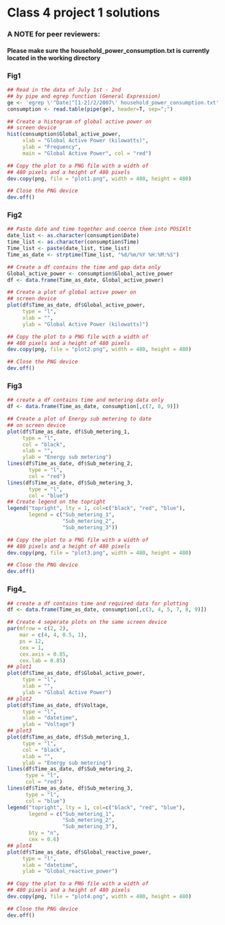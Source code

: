 Class 4 project 1 solutions
========================================================

### A NOTE for peer reviewers:
#### Please make sure the household_power_consumption.txt is currently located in the working directory

### __Fig1__
```r
## Read in the data of July 1st - 2nd
## by pipe and egrep function (General Expression)
ge <- 'egrep \'^Date|^[1-2]/2/2007\' household_power_consumption.txt'
consumption <- read.table(pipe(ge), header=T, sep=";")
```

```r
## Create a histogram of global active power on
## screen device
hist(consumption$Global_active_power, 
     xlab = "Global Active Power (kilowatts)", 
     ylab = "Frequency", 
     main = "Global Active Power", col = "red")
```

```r
## Copy the plot to a PNG file with a width of 
## 480 pixels and a height of 480 pixels
dev.copy(png, file = "plot1.png", width = 480, height = 480)

## Close the PNG device
dev.off()
```

### __Fig2__
```r
## Paste date and time together and coerce them into POSIXlt
date_list <- as.character(consumption$Date)
time_list <- as.character(consumption$Time)
Time_list <- paste(date_list, time_list)
Time_as_date <- strptime(Time_list, "%d/%m/%Y %H:%M:%S")
```

```r
## Create a df contains the time and gap data only
Global_active_power <- consumption$Global_active_power
df <- data.frame(Time_as_date, Global_active_power)
```

```r
## Create a plot of global active power on
## screen device
plot(df$Time_as_date, df$Global_active_power, 
     type = "l",
     xlab = "",
     ylab = "Global Active Power (kilowatts)")
```

```r
## Copy the plot to a PNG file with a width of 
## 480 pixels and a height of 480 pixels
dev.copy(png, file = "plot2.png", width = 480, height = 480)

## Close the PNG device
dev.off()
```

### __Fig3__

```r
## create a df contains time and metering data only
df <- data.frame(Time_as_date, consumption[,c(7, 8, 9)])
```

```r
## Create a plot of Energy sub metering to date
## on screen device
plot(df$Time_as_date, df$Sub_metering_1, 
     type = "l", 
     col = "black", 
     xlab = "", 
     ylab = "Energy sub metering")
lines(df$Time_as_date, df$Sub_metering_2, 
       type = "l", 
       col = "red")
lines(df$Time_as_date, df$Sub_metering_3, 
       type = "l", 
       col = "blue")
## Create legend on the topright
legend("topright", lty = 1, col=c("black", "red", "blue"),
       legend = c("Sub_metering_1",
                  "Sub_metering_2",
                  "Sub_metering_3"))

```

```r
## Copy the plot to a PNG file with a width of 
## 480 pixels and a height of 480 pixels
dev.copy(png, file = "plot3.png", width = 480, height = 480)

## Close the PNG device
dev.off()
```

### __Fig4___
```r
## create a df contains time and required data for plotting
df <- data.frame(Time_as_date, consumption[,c(3, 4, 5, 7, 8, 9)])
```

```r
## Create 4 seperate plots on the same screen device
par(mfrow = c(2, 2), 
    mar = c(4, 4, 0.5, 1), 
    ps = 12, 
    cex = 1, 
    cex.axis = 0.85,
    cex.lab = 0.85)
## plot1
plot(df$Time_as_date, df$Global_active_power, 
     type = "l",
     xlab = "",
     ylab = "Global Active Power")
## plot2
plot(df$Time_as_date, df$Voltage, 
     type = "l",
     xlab = "datetime",
     ylab = "Voltage")
## plot3
plot(df$Time_as_date, df$Sub_metering_1, 
     type = "l", 
     col = "black", 
     xlab = "", 
     ylab = "Energy sub metering")
lines(df$Time_as_date, df$Sub_metering_2, 
      type = "l", 
      col = "red")
lines(df$Time_as_date, df$Sub_metering_3, 
      type = "l", 
      col = "blue")
legend("topright", lty = 1, col=c("black", "red", "blue"),
       legend = c("Sub_metering_1",
                  "Sub_metering_2",
                  "Sub_metering_3"),
       bty = "n",
       cex = 0.6)
## plot4
plot(df$Time_as_date, df$Global_reactive_power, 
     type = "l",
     xlab = "datetime",
     ylab = "Global_reactive_power")
```

```r
## Copy the plot to a PNG file with a width of 
## 480 pixels and a height of 480 pixels
dev.copy(png, file = "plot4.png", width = 480, height = 480)

## Close the PNG device
dev.off()
```
